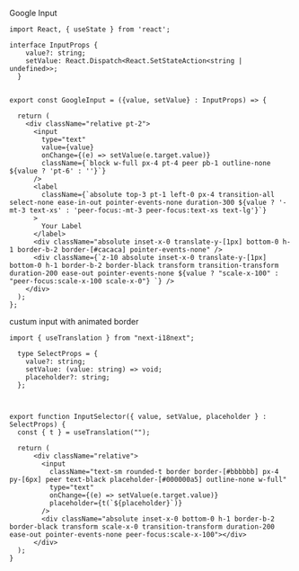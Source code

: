 

Google Input
```tsx copy
import React, { useState } from 'react';

interface InputProps {
    value?: string;
    setValue: React.Dispatch<React.SetStateAction<string | undefined>>;
  }
  

export const GoogleInput = ({value, setValue} : InputProps) => {

  return (
    <div className="relative pt-2">
      <input
        type="text"
        value={value}
        onChange={(e) => setValue(e.target.value)}
        className={`block w-full px-4 pt-4 peer pb-1 outline-none ${value ? 'pt-6' : ''}`}
      />
      <label
        className={`absolute top-3 pt-1 left-0 px-4 transition-all select-none ease-in-out pointer-events-none duration-300 ${value ? '-mt-3 text-xs' : 'peer-focus:-mt-3 peer-focus:text-xs text-lg'}`}
      >
        Your Label
      </label>
      <div className="absolute inset-x-0 translate-y-[1px] bottom-0 h-1 border-b-2 border-[#cacaca] pointer-events-none" />
      <div className={`z-10 absolute inset-x-0 translate-y-[1px] bottom-0 h-1 border-b-2 border-black transform transition-transform duration-200 ease-out pointer-events-none ${value ? "scale-x-100" : "peer-focus:scale-x-100 scale-x-0"} `} />
    </div>
  );
};
```


custum input with animated border
```
import { useTranslation } from "next-i18next";

  type SelectProps = {
    value?: string;
    setValue: (value: string) => void;
    placeholder?: string;
  };
  


export function InputSelector({ value, setValue, placeholder } : SelectProps) {
  const { t } = useTranslation("");

  return (
      <div className="relative">
        <input
          className="text-sm rounded-t border border-[#bbbbbb] px-4 py-[6px] peer text-black placeholder-[#000000a5] outline-none w-full"
          type="text"
          onChange={(e) => setValue(e.target.value)}
          placeholder={t(`${placeholder}`)}
        />
        <div className="absolute inset-x-0 bottom-0 h-1 border-b-2 border-black transform scale-x-0 transition-transform duration-200 ease-out pointer-events-none peer-focus:scale-x-100"></div>
      </div>
  );
}

```